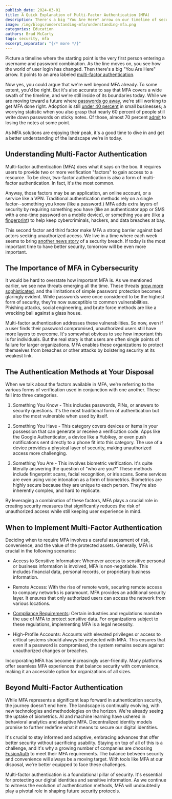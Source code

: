 ```yaml
---
publish_date: 2024-03-01
title: A Quick Explanation of Multi-Factor Authentication (MFA)
description: There's a big "You Are Here" arrow on our timeline of security. It points to multi-factor authentication.
image: /img/blogs/understanding-mfa/understanding-mfa.png
categories: Education
authors: Brad McCarty
tags: security, mfa
excerpt_separator: "{/* more */}"
---
```


Picture a timeline where the starting point is the very first person entering a username and password combination. As the line moves on, you see how the world of user login has changed. Then there's a big "You Are Here" arrow. It points to an area labeled [multi-factor authentication](/articles/authentication/multi-factor-authentication).

Now yes, you could argue that we're well beyond MFA already. To some extent, you'd be right. But it's also accurate to say that MFA covers a wide swath of the timeline, and we're still inside of its boundaries today. While we are moving toward a future where [passwords go away](/articles/authentication/passwordless-authentication-security), we're still working to get MFA done right. Adoption is still [under 40 percent](https://www.resmo.com/blog/multifactor-authentication-statistics) in small businesses; a worrying statistic when you also grasp that nearly 60 percent of people still write down passwords on sticky notes. Of those, almost 70 percent [admit](https://www.lastpass.com/state-of-the-password/global-password-security-report-2019) to losing the notes at some point.

As MFA solutions are enjoying their peak, it's a good time to dive in and get a better understanding of the landscape we're in today.

## Understanding Multi-Factor Authentication

Multi-factor authentication (MFA) does what it says on the box. It requires users to provide two or more verification "factors" to gain access to a resource. To be clear, two-factor authentication is also a form of multi-factor authentication. In fact, it's the most common.

Anyway, those factors may be an application, an online account, or a service like a VPN. Traditional authentication methods rely on a single factor--something you know (like a password.) MFA adds extra layers of security by requiring something you have (like an authenticator app or SMS with a one-time password on a mobile device), or something you are (like [a fingerprint](/blog/introducing-biometric-authentication)) to help keep cybercriminals, hackers, and data breaches at bay.

This second factor and third factor make MFA a strong barrier against bad actors seeking unauthorized access. We live in a time where each week seems to bring [another news story](/blog/grammarly-proves-ciam-not-optional) of a security breach. If today is the most important time to have better security, tomorrow will be even more important.

## The Importance of MFA in Cybersecurity

It would be hard to overstate how important MFA is. As we mentioned earlier, we see new threats emerging all the time. These threats [grow more sophisticated](blog/fusionauth-releases-advanced-threat-detection), and the limitations of simple password protection becomes glaringly evident. While passwords were once considered to be the highest form of security, they're now susceptible to common vulnerabilities. Phishing attacks, social engineering, and brute force methods are like a wrecking ball against a glass house.

Multi-factor authentication addresses these vulnerabilities. So now, even if a user finds their password compromised, unauthorized users still have more layers to overcome. It's somewhat obvious to see how important this is for individuals. But the real story is that users are often single points of failure for larger organizations. MFA enables these organizations to protect themselves from breaches or other attacks by bolstering security at its weakest link.

## The Authentication Methods at Your Disposal

When we talk about the factors available in MFA, we're referring to the various forms of verification used in conjunction with one another. These fall into three categories.

1.  Something You Know - This includes passwords, PINs, or answers to security questions. It's the most traditional form of authentication but also the most vulnerable when used by itself.

2.  Something You Have - This category covers devices or items in your possession that can generate or receive a verification code. Apps like the Google Authenticator, a device like a Yubikey, or even push notifications sent directly to a phone fit into this category. The use of a device provides a physical layer of security, making unauthorized access more challenging.

3.  Something You Are -  This involves biometric verification. It's quite literally answering the question of "who are you?" These methods include fingerprint scans, facial recognition, or iris scans. Some services are even using voice intonation as a form of biometrics. Biometrics are highly secure because they are unique to each person. They're also inherently complex, and hard to replicate.

By leveraging a combination of these factors, MFA plays a crucial role in creating security measures that significantly reduces the risk of unauthorized access while still keeping user experience in mind.

## When to Implement Multi-Factor Authentication

Deciding when to require MFA involves a careful assessment of risk, convenience, and the value of the protected assets. Generally, MFA is crucial in the following scenarios:

- Access to Sensitive Information: Whenever access to sensitive personal or business information is involved, MFA is non-negotiable. This includes financial data, personal records, or proprietary business information.

- Remote Access: With the rise of remote work, securing remote access to company networks is paramount. MFA provides an additional security layer. It ensures that only authorized users can access the network from various locations.

- [Compliance Requirements](/articles/authentication/mfa-compliance-fusionauth): Certain industries and regulations mandate the use of MFA to protect sensitive data. For organizations subject to these regulations, implementing MFA is a legal necessity.

- High-Profile Accounts: Accounts with elevated privileges or access to critical systems should always be protected with MFA. This ensures that even if a password is compromised, the system remains secure against unauthorized changes or breaches.

Incorporating MFA has become increasingly user-friendly. Many platforms offer seamless MFA experiences that balance security with convenience, making it an accessible option for organizations of all sizes.

## Beyond Multi-Factor Authentication

While MFA represents a significant leap forward in authentication security, the journey doesn't end here. The landscape is continually evolving, with new technologies and methodologies on the horizon. We're already seeing the uptake of biometrics. AI and machine learning have ushered in behavioral analytics and adaptive MFA. Decentralized identity models promise to further redefine what it means to secure our digital identities.

It's crucial to stay informed and adaptive, embracing advances that offer better security without sacrificing usability. Staying on top of all of this is a challenge, and it's why a growing number of companies are choosing [FusionAuth](/) to meet their MFA requirements. The balance between security and convenience will always be a moving target. With tools like MFA at our disposal, we're better equipped to face these challenges.

Multi-factor authentication is a foundational pillar of security. It's essential for protecting our digital identities and sensitive information. As we continue to witness the evolution of authentication methods, MFA will undoubtedly play a pivotal role in shaping future security protocols.
